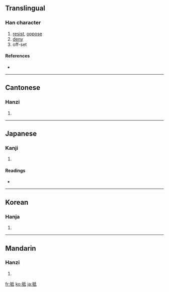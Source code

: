 {{see|扺}}
==Translingual==

===Han character===
{{Han char|rn=64|rad=手|as=05|sn=8|four=5204<sub>0</sub>|canj=手竹心一 (QHPM), 手竹女戈 (QHVI)|ids=⿰[[扌]][[氐]]}}

# [[resist]], [[oppose]]
# [[deny]]
# off-set

====References====
* {{Han ref|kx=0423.120|dkj=11921|dj=0771.120|hdz=31855.080|uh=62B5|ud=25269|bh=A9E8|bd=43496}}

----

==Cantonese==

===Hanzi===
{{yue-hanzi|jyut=|y=dai2}}

# {{defn|Cantonese}}

----

==Japanese==

===Kanji===
{{ja-kanji|grade=c|rs=手05}}

# {{defn|Japanese}}

====Readings====
* {{ja-readings|on=[[てい]] (tei)|kun=[[あたる]] (ataru), [[あてる]] (ateru)}}

----

==Korean==

===Hanja===
{{ko-hanja|hangeul=[[저]], [[지]]|eumhun=|rv=jeo, ji|mr=chŏ, chi|y=ce, ci}}

# {{defn|Korean}}

----

==Mandarin==

===Hanzi===
{{cmn-hanzi|pin=[[dǐ]] ([[di3]]), [[mā]] ([[ma1]]), [[mò]] ([[mo4]])|wg=ti<sup>3</sup>, ma<sup>1</sup>, mo<sup>4</sup>}}

# {{defn|Mandarin}}

[[fr:抵]]
[[ko:抵]]
[[ja:抵]]